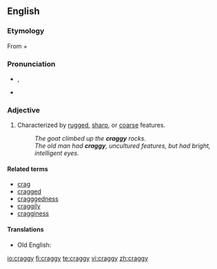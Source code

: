 ==English==

===Etymology===
From {{term|crag|lang=en}} + {{term|-y|lang=en}}

===Pronunciation===
* {{a|UK|US}} {{IPA|/kɹæɡi/}}, {{SAMPA|/kr{gi/}}
* {{audio|en-us-craggy.ogg|Audio (US)}}

===Adjective===
{{en-adj|cragg|ier}}

# Characterized by [[rugged]], [[sharp]], or [[coarse]] features.
#: ''The goat climbed up the '''craggy''' rocks.''
#: ''The old man had '''craggy''', uncultured features, but had bright, intelligent eyes.''

====Related terms====
* [[crag]]
* [[cragged]]
* [[cragggedness]]
* [[craggily]]
* [[cragginess]]

====Translations====
{{trans-top|characterized by rugged etc. features}}
* Old English: {{t|ang|scylfig|xs=Old English}}
{{trans-mid}}
{{trans-bottom}}

[[io:craggy]]
[[fi:craggy]]
[[te:craggy]]
[[vi:craggy]]
[[zh:craggy]]